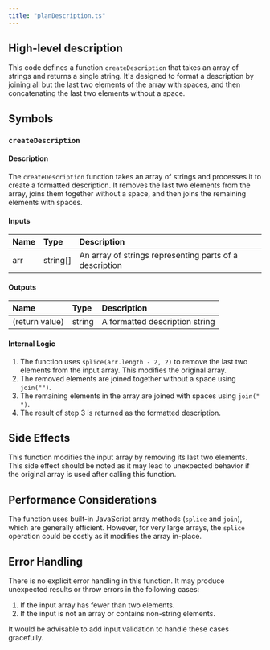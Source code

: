 ```yaml
---
title: "planDescription.ts"
---
```


## High-level description
This code defines a function `createDescription` that takes an array of strings and returns a single string. It's designed to format a description by joining all but the last two elements of the array with spaces, and then concatenating the last two elements without a space.

## Symbols

### `createDescription`
#### Description
The `createDescription` function takes an array of strings and processes it to create a formatted description. It removes the last two elements from the array, joins them together without a space, and then joins the remaining elements with spaces.

#### Inputs
| Name | Type | Description |
|:-----|:-----|:------------|
| arr | string[] | An array of strings representing parts of a description |

#### Outputs
| Name | Type | Description |
|:-----|:-----|:------------|
| (return value) | string | A formatted description string |

#### Internal Logic
1. The function uses `splice(arr.length - 2, 2)` to remove the last two elements from the input array. This modifies the original array.
2. The removed elements are joined together without a space using `join("")`.
3. The remaining elements in the array are joined with spaces using `join(" ")`.
4. The result of step 3 is returned as the formatted description.

## Side Effects
This function modifies the input array by removing its last two elements. This side effect should be noted as it may lead to unexpected behavior if the original array is used after calling this function.

## Performance Considerations
The function uses built-in JavaScript array methods (`splice` and `join`), which are generally efficient. However, for very large arrays, the `splice` operation could be costly as it modifies the array in-place.

## Error Handling
There is no explicit error handling in this function. It may produce unexpected results or throw errors in the following cases:
1. If the input array has fewer than two elements.
2. If the input is not an array or contains non-string elements.

It would be advisable to add input validation to handle these cases gracefully.